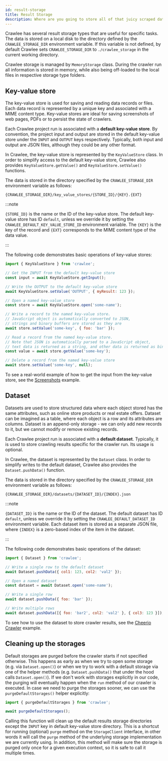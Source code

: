 ```yaml
---
id: result-storage
title: Result Storage
description: Where are you going to store all of that juicy scraped data?!
---
```



Crawlee has several result storage types that are useful for specific tasks. The data is stored on a local disk to the directory defined by the `CRAWLEE_STORAGE_DIR` environment variable. If this variable is not defined, by default Crawlee sets `CRAWLEE_STORAGE_DIR` to `./crawlee_storage` in the current working directory.

Crawlee storage is managed by <ApiLink to="memory-storage/class/MemoryStorage">`MemoryStorage`</ApiLink> class. During the crawler run all information is stored in memory, while also being off-loaded to the local files in respective storage type folders.

## Key-value store

The key-value store is used for saving and reading data records or files. Each data record is represented by a unique key and associated with a MIME content type. Key-value stores are ideal for saving screenshots of web pages, PDFs or to persist the state of crawlers.

Each Crawlee project run is associated with a **default key-value store**. By convention, the project input and output are stored in the default key-value store under the `INPUT` and `OUTPUT` keys respectively. Typically, both input and output are JSON files, although they could be any other format.

In Crawlee, the key-value store is represented by the <ApiLink to="core/class/KeyValueStore">`KeyValueStore`</ApiLink> class. In order to simplify access to the default key-value store, Crawlee also provides <ApiLink to="core/class/KeyValueStore#getValue">`KeyValueStore.getValue()`</ApiLink> and <ApiLink to="core/class/KeyValueStore#setValue">`KeyValueStore.setValue()`</ApiLink> functions.

The data is stored in the directory specified by the `CRAWLEE_STORAGE_DIR` environment variable as follows:

```
{CRAWLEE_STORAGE_DIR}/key_value_stores/{STORE_ID}/{KEY}.{EXT}
```

:::note

`{STORE_ID}` is the name or the ID of the key-value store. The default key-value store has ID `default`, unless we override it by setting the `CRAWLEE_DEFAULT_KEY_VALUE_STORE_ID` environment variable. The `{KEY}` is the key of the record and `{EXT}` corresponds to the MIME content type of the data value.

:::

The following code demonstrates basic operations of key-value stores:

```javascript
import { KeyValueStore } from 'crawlee';

// Get the INPUT from the default key-value store
const input = await KeyValueStore.getInput();

// Write the OUTPUT to the default key-value store
await KeyValueStore.setValue('OUTPUT', { myResult: 123 });

// Open a named key-value store
const store = await KeyValueStore.open('some-name');

// Write a record to the named key-value store.
// JavaScript object is automatically converted to JSON,
// strings and binary buffers are stored as they are
await store.setValue('some-key', { foo: 'bar' });

// Read a record from the named key-value store.
// Note that JSON is automatically parsed to a JavaScript object,
// text data is returned as a string, and other data is returned as binary buffer
const value = await store.getValue('some-key');

// Delete a record from the named key-value store
await store.setValue('some-key', null);
```

To see a real-world example of how to get the input from the key-value store, see the [Screenshots](../examples/capture-screenshot) example.

## Dataset

Datasets are used to store structured data where each object stored has the same attributes, such as online store products or real estate offers. Dataset can be imagined as a table, where each object is a row and its attributes are columns. Dataset is an append-only storage - we can only add new records to it, but we cannot modify or remove existing records.

Each Crawlee project run is associated with a **default dataset**. Typically, it is used to store crawling results specific for the crawler run. Its usage is optional.

In Crawlee, the dataset is represented by the <ApiLink to="core/class/Dataset">`Dataset`</ApiLink> class. In order to simplify writes to the default dataset, Crawlee also provides the <ApiLink to="core/class/Dataset#pushData">`Dataset.pushData()`</ApiLink> function.

The data is stored in the directory specified by the `CRAWLEE_STORAGE_DIR` environment variable as follows:

```
{CRAWLEE_STORAGE_DIR}/datasets/{DATASET_ID}/{INDEX}.json
```

:::note

`{DATASET_ID}` is the name or the ID of the dataset. The default dataset has ID `default`, unless we override it by setting the `CRAWLEE_DEFAULT_DATASET_ID` environment variable. Each dataset item is stored as a separate JSON file, where `{INDEX}` is a zero-based index of the item in the dataset.

:::

The following code demonstrates basic operations of the dataset:

```javascript
import { Dataset } from 'crawlee';

// Write a single row to the default dataset
await Dataset.pushData({ col1: 123, col2: 'val2' });

// Open a named dataset
const dataset = await Dataset.open('some-name');

// Write a single row
await dataset.pushData({ foo: 'bar' });

// Write multiple rows
await dataset.pushData([{ foo: 'bar2', col2: 'val2' }, { col3: 123 }]);
```

To see how to use the dataset to store crawler results, see the [Cheerio Crawler](../examples/cheerio-crawler) example.

## Cleaning up the storages

Default storages are purged before the crawler starts if not specified otherwise. This happens as early as when we try to open some storage (e.g. via `Dataset.open()`) or when we try to work with a default storage via one of the helper methods (e.g. `Dataset.pushData()` that under the hood calls `Dataset.open()`). If we don't work with storages explicitly in our code, the purging will eventually happen when the `run` method of our crawler is executed. In case we need to purge the storages sooner, we can use the <ApiLink to="core/function/purgeDefaultStorages">`purgeDefaultStorages()`</ApiLink> helper explicitly:

```javascript
import { purgeDefaultStorages } from 'crawlee';

await purgeDefaultStorages();
```

Calling this function will clean up the default results storage directories except the `INPUT` key in default key-value store directory. This is a shortcut for running (optional) `purge` method on the <ApiLink to="core/interface/StorageClient">`StorageClient`</ApiLink> interface, in other words it will call the `purge` method of the underlying storage implementation we are currently using. In addition, this method will make sure the storage is purged only once for a given execution context, so it is safe to call it multiple times.
